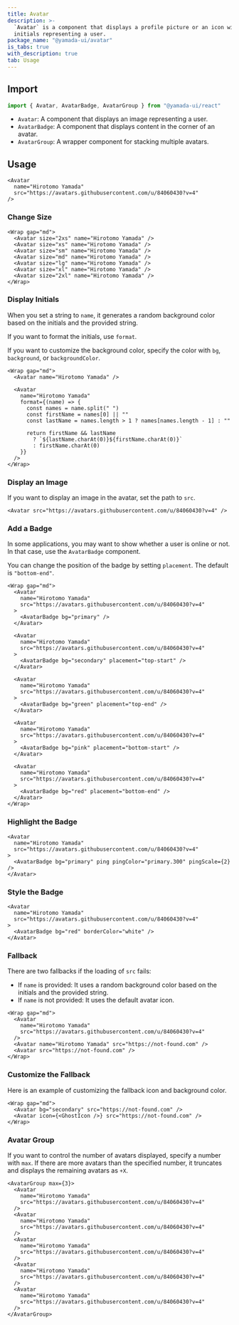 ```yaml
---
title: Avatar
description: >-
  `Avatar` is a component that displays a profile picture or an icon with
  initials representing a user.
package_name: "@yamada-ui/avatar"
is_tabs: true
with_description: true
tab: Usage
---
```


## Import

```ts
import { Avatar, AvatarBadge, AvatarGroup } from "@yamada-ui/react"
```

- `Avatar`: A component that displays an image representing a user.
- `AvatarBadge`: A component that displays content in the corner of an avatar.
- `AvatarGroup`: A wrapper component for stacking multiple avatars.

## Usage

```tsx
<Avatar
  name="Hirotomo Yamada"
  src="https://avatars.githubusercontent.com/u/84060430?v=4"
/>
```

### Change Size

```tsx
<Wrap gap="md">
  <Avatar size="2xs" name="Hirotomo Yamada" />
  <Avatar size="xs" name="Hirotomo Yamada" />
  <Avatar size="sm" name="Hirotomo Yamada" />
  <Avatar size="md" name="Hirotomo Yamada" />
  <Avatar size="lg" name="Hirotomo Yamada" />
  <Avatar size="xl" name="Hirotomo Yamada" />
  <Avatar size="2xl" name="Hirotomo Yamada" />
</Wrap>
```

### Display Initials

When you set a string to `name`, it generates a random background color based on the initials and the provided string.

If you want to format the initials, use `format`.

If you want to customize the background color, specify the color with `bg`, `background`, or `backgroundColor`.

```tsx
<Wrap gap="md">
  <Avatar name="Hirotomo Yamada" />

  <Avatar
    name="Hirotomo Yamada"
    format={(name) => {
      const names = name.split(" ")
      const firstName = names[0] || ""
      const lastName = names.length > 1 ? names[names.length - 1] : ""

      return firstName && lastName
        ? `${lastName.charAt(0)}${firstName.charAt(0)}`
        : firstName.charAt(0)
    }}
  />
</Wrap>
```

### Display an Image

If you want to display an image in the avatar, set the path to `src`.

```tsx
<Avatar src="https://avatars.githubusercontent.com/u/84060430?v=4" />
```

### Add a Badge

In some applications, you may want to show whether a user is online or not. In that case, use the `AvatarBadge` component.

You can change the position of the badge by setting `placement`. The default is `"bottom-end"`.

```tsx
<Wrap gap="md">
  <Avatar
    name="Hirotomo Yamada"
    src="https://avatars.githubusercontent.com/u/84060430?v=4"
  >
    <AvatarBadge bg="primary" />
  </Avatar>

  <Avatar
    name="Hirotomo Yamada"
    src="https://avatars.githubusercontent.com/u/84060430?v=4"
  >
    <AvatarBadge bg="secondary" placement="top-start" />
  </Avatar>

  <Avatar
    name="Hirotomo Yamada"
    src="https://avatars.githubusercontent.com/u/84060430?v=4"
  >
    <AvatarBadge bg="green" placement="top-end" />
  </Avatar>

  <Avatar
    name="Hirotomo Yamada"
    src="https://avatars.githubusercontent.com/u/84060430?v=4"
  >
    <AvatarBadge bg="pink" placement="bottom-start" />
  </Avatar>

  <Avatar
    name="Hirotomo Yamada"
    src="https://avatars.githubusercontent.com/u/84060430?v=4"
  >
    <AvatarBadge bg="red" placement="bottom-end" />
  </Avatar>
</Wrap>
```

### Highlight the Badge

```tsx
<Avatar
  name="Hirotomo Yamada"
  src="https://avatars.githubusercontent.com/u/84060430?v=4"
>
  <AvatarBadge bg="primary" ping pingColor="primary.300" pingScale={2} />
</Avatar>
```

### Style the Badge

```tsx
<Avatar
  name="Hirotomo Yamada"
  src="https://avatars.githubusercontent.com/u/84060430?v=4"
>
  <AvatarBadge bg="red" borderColor="white" />
</Avatar>
```

### Fallback

There are two fallbacks if the loading of `src` fails:

- If `name` is provided: It uses a random background color based on the initials and the provided string.
- If `name` is not provided: It uses the default avatar icon.

```tsx
<Wrap gap="md">
  <Avatar
    name="Hirotomo Yamada"
    src="https://avatars.githubusercontent.com/u/84060430?v=4"
  />
  <Avatar name="Hirotomo Yamada" src="https://not-found.com" />
  <Avatar src="https://not-found.com" />
</Wrap>
```

### Customize the Fallback

Here is an example of customizing the fallback icon and background color.

```tsx
<Wrap gap="md">
  <Avatar bg="secondary" src="https://not-found.com" />
  <Avatar icon={<GhostIcon />} src="https://not-found.com" />
</Wrap>
```

### Avatar Group

If you want to control the number of avatars displayed, specify a number with `max`. If there are more avatars than the specified number, it truncates and displays the remaining avatars as `+X`.

```tsx
<AvatarGroup max={3}>
  <Avatar
    name="Hirotomo Yamada"
    src="https://avatars.githubusercontent.com/u/84060430?v=4"
  />
  <Avatar
    name="Hirotomo Yamada"
    src="https://avatars.githubusercontent.com/u/84060430?v=4"
  />
  <Avatar
    name="Hirotomo Yamada"
    src="https://avatars.githubusercontent.com/u/84060430?v=4"
  />
  <Avatar
    name="Hirotomo Yamada"
    src="https://avatars.githubusercontent.com/u/84060430?v=4"
  />
  <Avatar
    name="Hirotomo Yamada"
    src="https://avatars.githubusercontent.com/u/84060430?v=4"
  />
</AvatarGroup>
```
